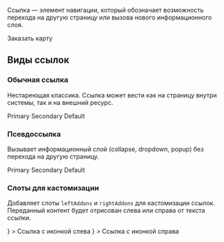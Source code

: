 

Ссылка — элемент навигации, который обозначает возможность перехода на другую страницу
или вызова нового информационного слоя.

<Preview>
    <Typography.Text view='primary-medium'>
        <Link view='default' href='https://alfabank.ru/get-money/credit-cards/100-days/'>
            Заказать карту
        </Link>
    </Typography.Text>
</Preview>



## Виды ссылок

### Обычная ссылка
Нестареющая классика. Ссылка может вести как на страницу внутри системы, так и на внешний ресурс.

<Preview>
    <Container>
        <Row>
            <Link view="primary">
                Primary
            </Link>
        </Row>
         <Row>
            <Link view="secondary">
                Secondary
            </Link>
        </Row>
         <Row>
            <Link view="default">
                Default
            </Link>
        </Row>
    </Container>
</Preview>

### Псевдоссылка
Вызывает информационный слой (collapse, dropdown, popup) без перехода на другую страницу.

<Preview>
    <Container>
        <Row>
            <Link view="primary" pseudo={true}>
                Primary
            </Link>
        </Row>
         <Row>
            <Link view="secondary" pseudo={true}>
                Secondary
            </Link>
        </Row>
         <Row>
            <Link view="default" pseudo={true}>
                Default
            </Link>
        </Row>
    </Container>
</Preview>

### Слоты для кастомизации
Добавляет слоты `leftAddons` и `rightAddons` для кастомизации ссылок.
Переданный контент будет отрисован слева или справа от текста ссылки.

<Preview>
    <Container>
        <Row>
            <Link
                view="primary"
                leftAddons={<Icon />}
            >
                Ссылка с иконкой слева
            </Link>
        </Row>
        <Row>
            <Link
                view="secondary"
                pseudo={true}
                rightAddons={<Icon />}
            >
                Ссылка с иконкой справа
            </Link>
        </Row>
    </Container>
</Preview>
